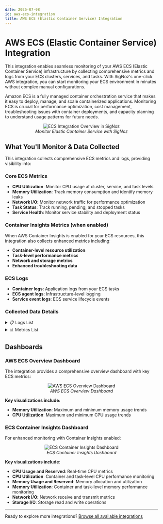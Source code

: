 ```yaml
---
date: 2025-07-08
id: aws-ecs-integration
title: AWS ECS (Elastic Container Service) Integration
---
```


# AWS ECS (Elastic Container Service) Integration

This integration enables seamless monitoring of your AWS ECS (Elastic Container Service) infrastructure by collecting comprehensive metrics and logs from your ECS clusters, services, and tasks. With SigNoz's one-click AWS integration, you can start monitoring your ECS environment in minutes without complex manual configurations.

Amazon ECS is a fully managed container orchestration service that makes it easy to deploy, manage, and scale containerized applications. Monitoring ECS is crucial for performance optimization, cost management, troubleshooting issues with container deployments, and capacity planning to understand usage patterns for future needs.

<figure data-zoomable align='center'>
    <img className="box-shadowed-image" src="/img/docs/integrations/aws-ecs/ecs-integration-overview.webp" alt="ECS Integration Overview in SigNoz"/>
    <figcaption><i>Monitor Elastic Container Service with SigNoz</i></figcaption>
</figure>

## What You'll Monitor & Data Collected

This integration collects comprehensive ECS metrics and logs, providing visibility into:

### Core ECS Metrics
- **CPU Utilization**: Monitor CPU usage at cluster, service, and task levels
- **Memory Utilization**: Track memory consumption and identify memory leaks
- **Network I/O**: Monitor network traffic for performance optimization
- **Task Status**: Track running, pending, and stopped tasks
- **Service Health**: Monitor service stability and deployment status

### Container Insights Metrics (when enabled)
When AWS Container Insights is enabled for your ECS resources, this integration also collects enhanced metrics including:
- **Container-level resource utilization**
- **Task-level performance metrics**
- **Network and storage metrics**
- **Enhanced troubleshooting data**

### ECS Logs
- **Container logs**: Application logs from your ECS tasks
- **ECS agent logs**: Infrastructure-level logging
- **Service event logs**: ECS service lifecycle events

### Collected Data Details

<details>
<summary>📋 Logs List</summary>

| Name | Path | Type |
|------|------|------|
| Account ID | resources.cloud.account.id | string |
| Log Group Name | resources.aws.cloudwatch.log_group_name | string |
| Log Stream Name | resources.aws.cloudwatch.log_stream_name | string |

</details>

<details>
<summary>📊 Metrics List</summary>

| Metric Name | Unit | Type |
|-------------|------|------|
| aws_ECS_CPUUtilization_count | Percent | Gauge |
| aws_ECS_CPUUtilization_max | Percent | Gauge |
| aws_ECS_CPUUtilization_min | Percent | Gauge |
| aws_ECS_CPUUtilization_sum | Percent | Gauge |
| aws_ECS_ContainerInsights_ContainerCpuReserved_count | None | Gauge |
| aws_ECS_ContainerInsights_ContainerCpuReserved_max | None | Gauge |
| aws_ECS_ContainerInsights_ContainerCpuReserved_min | None | Gauge |
| aws_ECS_ContainerInsights_ContainerCpuReserved_sum | None | Gauge |
| aws_ECS_ContainerInsights_ContainerCpuUtilization_count | Percent | Gauge |
| aws_ECS_ContainerInsights_ContainerCpuUtilization_max | Percent | Gauge |
| aws_ECS_ContainerInsights_ContainerCpuUtilization_min | Percent | Gauge |
| aws_ECS_ContainerInsights_ContainerCpuUtilization_sum | Percent | Gauge |
| aws_ECS_ContainerInsights_ContainerCpuUtilized_count | None | Gauge |
| aws_ECS_ContainerInsights_ContainerCpuUtilized_max | None | Gauge |
| aws_ECS_ContainerInsights_ContainerCpuUtilized_min | None | Gauge |
| aws_ECS_ContainerInsights_ContainerCpuUtilized_sum | None | Gauge |
| aws_ECS_ContainerInsights_ContainerInstanceCount_count | Count | Gauge |
| aws_ECS_ContainerInsights_ContainerInstanceCount_max | Count | Gauge |
| aws_ECS_ContainerInsights_ContainerInstanceCount_min | Count | Gauge |
| aws_ECS_ContainerInsights_ContainerInstanceCount_sum | Count | Gauge |
| aws_ECS_ContainerInsights_ContainerMemoryReserved_count | Megabytes | Gauge |
| aws_ECS_ContainerInsights_ContainerMemoryReserved_max | Megabytes | Gauge |
| aws_ECS_ContainerInsights_ContainerMemoryReserved_min | Megabytes | Gauge |
| aws_ECS_ContainerInsights_ContainerMemoryReserved_sum | Megabytes | Gauge |
| aws_ECS_ContainerInsights_ContainerMemoryUtilization_count | Percent | Gauge |
| aws_ECS_ContainerInsights_ContainerMemoryUtilization_max | Percent | Gauge |
| aws_ECS_ContainerInsights_ContainerMemoryUtilization_min | Percent | Gauge |
| aws_ECS_ContainerInsights_ContainerMemoryUtilization_sum | Percent | Gauge |
| aws_ECS_ContainerInsights_ContainerMemoryUtilized_count | Megabytes | Gauge |
| aws_ECS_ContainerInsights_ContainerMemoryUtilized_max | Megabytes | Gauge |
| aws_ECS_ContainerInsights_ContainerMemoryUtilized_min | Megabytes | Gauge |
| aws_ECS_ContainerInsights_ContainerMemoryUtilized_sum | Megabytes | Gauge |
| aws_ECS_ContainerInsights_ContainerNetworkRxBytes_count | Bytes/Second | Gauge |
| aws_ECS_ContainerInsights_ContainerNetworkRxBytes_max | Bytes/Second | Gauge |
| aws_ECS_ContainerInsights_ContainerNetworkRxBytes_min | Bytes/Second | Gauge |
| aws_ECS_ContainerInsights_ContainerNetworkRxBytes_sum | Bytes/Second | Gauge |
| aws_ECS_ContainerInsights_ContainerNetworkTxBytes_count | Bytes/Second | Gauge |
| aws_ECS_ContainerInsights_ContainerNetworkTxBytes_max | Bytes/Second | Gauge |
| aws_ECS_ContainerInsights_ContainerNetworkTxBytes_min | Bytes/Second | Gauge |
| aws_ECS_ContainerInsights_ContainerNetworkTxBytes_sum | Bytes/Second | Gauge |
| aws_ECS_ContainerInsights_ContainerStorageReadBytes_count | Bytes/Second | Gauge |
| aws_ECS_ContainerInsights_ContainerStorageReadBytes_max | Bytes/Second | Gauge |
| aws_ECS_ContainerInsights_ContainerStorageReadBytes_min | Bytes/Second | Gauge |
| aws_ECS_ContainerInsights_ContainerStorageReadBytes_sum | Bytes/Second | Gauge |
| aws_ECS_ContainerInsights_ContainerStorageWriteBytes_count | Bytes/Second | Gauge |
| aws_ECS_ContainerInsights_ContainerStorageWriteBytes_max | Bytes/Second | Gauge |
| aws_ECS_ContainerInsights_ContainerStorageWriteBytes_min | Bytes/Second | Gauge |
| aws_ECS_ContainerInsights_ContainerStorageWriteBytes_sum | Bytes/Second | Gauge |
| aws_ECS_ContainerInsights_CpuReserved_count | None | Gauge |
| aws_ECS_ContainerInsights_CpuReserved_max | None | Gauge |
| aws_ECS_ContainerInsights_CpuReserved_min | None | Gauge |
| aws_ECS_ContainerInsights_CpuReserved_sum | None | Gauge |
| aws_ECS_ContainerInsights_CpuUtilized_count | None | Gauge |
| aws_ECS_ContainerInsights_CpuUtilized_max | None | Gauge |
| aws_ECS_ContainerInsights_CpuUtilized_min | None | Gauge |
| aws_ECS_ContainerInsights_CpuUtilized_sum | None | Gauge |
| aws_ECS_ContainerInsights_DeploymentCount_count | Count | Gauge |
| aws_ECS_ContainerInsights_DeploymentCount_max | Count | Gauge |
| aws_ECS_ContainerInsights_DeploymentCount_min | Count | Gauge |
| aws_ECS_ContainerInsights_DeploymentCount_sum | Count | Gauge |
| aws_ECS_ContainerInsights_DesiredTaskCount_count | Count | Gauge |
| aws_ECS_ContainerInsights_DesiredTaskCount_max | Count | Gauge |
| aws_ECS_ContainerInsights_DesiredTaskCount_min | Count | Gauge |
| aws_ECS_ContainerInsights_DesiredTaskCount_sum | Count | Gauge |
| aws_ECS_ContainerInsights_EphemeralStorageReserved_count | Gigabytes | Gauge |
| aws_ECS_ContainerInsights_EphemeralStorageReserved_max | Gigabytes | Gauge |
| aws_ECS_ContainerInsights_EphemeralStorageReserved_min | Gigabytes | Gauge |
| aws_ECS_ContainerInsights_EphemeralStorageReserved_sum | Gigabytes | Gauge |
| aws_ECS_ContainerInsights_EphemeralStorageUtilized_count | Gigabytes | Gauge |
| aws_ECS_ContainerInsights_EphemeralStorageUtilized_max | Gigabytes | Gauge |
| aws_ECS_ContainerInsights_EphemeralStorageUtilized_min | Gigabytes | Gauge |
| aws_ECS_ContainerInsights_EphemeralStorageUtilized_sum | Gigabytes | Gauge |
| aws_ECS_ContainerInsights_MemoryReserved_count | Megabytes | Gauge |
| aws_ECS_ContainerInsights_MemoryReserved_max | Megabytes | Gauge |
| aws_ECS_ContainerInsights_MemoryReserved_min | Megabytes | Gauge |
| aws_ECS_ContainerInsights_MemoryReserved_sum | Megabytes | Gauge |
| aws_ECS_ContainerInsights_MemoryUtilized_count | Megabytes | Gauge |
| aws_ECS_ContainerInsights_MemoryUtilized_max | Megabytes | Gauge |
| aws_ECS_ContainerInsights_MemoryUtilized_min | Megabytes | Gauge |
| aws_ECS_ContainerInsights_MemoryUtilized_sum | Megabytes | Gauge |
| aws_ECS_ContainerInsights_NetworkRxBytes_count | Bytes/Second | Gauge |
| aws_ECS_ContainerInsights_NetworkRxBytes_max | Bytes/Second | Gauge |
| aws_ECS_ContainerInsights_NetworkRxBytes_min | Bytes/Second | Gauge |
| aws_ECS_ContainerInsights_NetworkRxBytes_sum | Bytes/Second | Gauge |
| aws_ECS_ContainerInsights_NetworkTxBytes_count | Bytes/Second | Gauge |
| aws_ECS_ContainerInsights_NetworkTxBytes_max | Bytes/Second | Gauge |
| aws_ECS_ContainerInsights_NetworkTxBytes_min | Bytes/Second | Gauge |
| aws_ECS_ContainerInsights_NetworkTxBytes_sum | Bytes/Second | Gauge |
| aws_ECS_ContainerInsights_PendingTaskCount_count | Count | Gauge |
| aws_ECS_ContainerInsights_PendingTaskCount_max | Count | Gauge |
| aws_ECS_ContainerInsights_PendingTaskCount_min | Count | Gauge |
| aws_ECS_ContainerInsights_PendingTaskCount_sum | Count | Gauge |
| aws_ECS_ContainerInsights_RunningTaskCount_count | Count | Gauge |
| aws_ECS_ContainerInsights_RunningTaskCount_max | Count | Gauge |
| aws_ECS_ContainerInsights_RunningTaskCount_min | Count | Gauge |
| aws_ECS_ContainerInsights_RunningTaskCount_sum | Count | Gauge |
| aws_ECS_ContainerInsights_ServiceCount_count | Count | Gauge |
| aws_ECS_ContainerInsights_ServiceCount_max | Count | Gauge |
| aws_ECS_ContainerInsights_ServiceCount_min | Count | Gauge |
| aws_ECS_ContainerInsights_ServiceCount_sum | Count | Gauge |
| aws_ECS_ContainerInsights_StorageReadBytes_count | Bytes/Second | Gauge |
| aws_ECS_ContainerInsights_StorageReadBytes_max | Bytes/Second | Gauge |
| aws_ECS_ContainerInsights_StorageReadBytes_min | Bytes/Second | Gauge |
| aws_ECS_ContainerInsights_StorageReadBytes_sum | Bytes/Second | Gauge |
| aws_ECS_ContainerInsights_StorageWriteBytes_count | Bytes/Second | Gauge |
| aws_ECS_ContainerInsights_StorageWriteBytes_max | Bytes/Second | Gauge |
| aws_ECS_ContainerInsights_StorageWriteBytes_min | Bytes/Second | Gauge |
| aws_ECS_ContainerInsights_StorageWriteBytes_sum | Bytes/Second | Gauge |
| aws_ECS_ContainerInsights_TaskCount_count | Count | Gauge |
| aws_ECS_ContainerInsights_TaskCount_max | Count | Gauge |
| aws_ECS_ContainerInsights_TaskCount_min | Count | Gauge |
| aws_ECS_ContainerInsights_TaskCount_sum | Count | Gauge |
| aws_ECS_ContainerInsights_TaskCpuUtilization_count | Percent | Gauge |
| aws_ECS_ContainerInsights_TaskCpuUtilization_max | Percent | Gauge |
| aws_ECS_ContainerInsights_TaskCpuUtilization_min | Percent | Gauge |
| aws_ECS_ContainerInsights_TaskCpuUtilization_sum | Percent | Gauge |
| aws_ECS_ContainerInsights_TaskEphemeralStorageUtilization_count | Percent | Gauge |
| aws_ECS_ContainerInsights_TaskEphemeralStorageUtilization_max | Percent | Gauge |
| aws_ECS_ContainerInsights_TaskEphemeralStorageUtilization_min | Percent | Gauge |
| aws_ECS_ContainerInsights_TaskEphemeralStorageUtilization_sum | Percent | Gauge |
| aws_ECS_ContainerInsights_TaskMemoryUtilization_count | Percent | Gauge |
| aws_ECS_ContainerInsights_TaskMemoryUtilization_max | Percent | Gauge |
| aws_ECS_ContainerInsights_TaskMemoryUtilization_min | Percent | Gauge |
| aws_ECS_ContainerInsights_TaskMemoryUtilization_sum | Percent | Gauge |
| aws_ECS_ContainerInsights_TaskSetCount_count | Count | Gauge |
| aws_ECS_ContainerInsights_TaskSetCount_max | Count | Gauge |
| aws_ECS_ContainerInsights_TaskSetCount_min | Count | Gauge |
| aws_ECS_ContainerInsights_TaskSetCount_sum | Count | Gauge |
| aws_ECS_MemoryUtilization_count | Percent | Gauge |
| aws_ECS_MemoryUtilization_max | Percent | Gauge |
| aws_ECS_MemoryUtilization_min | Percent | Gauge |
| aws_ECS_MemoryUtilization_sum | Percent | Gauge |

</details>

## Dashboards

### AWS ECS Overview Dashboard

The integration provides a comprehensive overview dashboard with key ECS metrics:

<figure data-zoomable align='center'>
    <img className="box-shadowed-image" src="/img/docs/integrations/aws-ecs/ecs-overview-dashboard.webp" alt="AWS ECS Overview Dashboard"/>
    <figcaption><i>AWS ECS Overview Dashboard</i></figcaption>
</figure>

**Key visualizations include:**
- **Memory Utilization**: Maximum and minimum memory usage trends
- **CPU Utilization**: Maximum and minimum CPU usage trends

### ECS Container Insights Dashboard

For enhanced monitoring with Container Insights enabled:

<figure data-zoomable align='center'>
    <img className="box-shadowed-image" src="/img/docs/integrations/aws-ecs/ecs-container-insights.webp" alt="ECS Container Insights Dashboard"/>
    <figcaption><i>ECS Container Insights Dashboard</i></figcaption>
</figure>

**Key visualizations include:**
- **CPU Usage and Reserved**: Real-time CPU metrics
- **CPU Utilization**: Container and task-level CPU performance monitoring
- **Memory Usage and Reserved**: Memory allocation and utilization
- **Memory Utilization**: Container and task-level memory performance monitoring  
- **Network I/O**: Network receive and transmit metrics  
- **Storage I/O**: Storage read and write operations

---

Ready to explore more integrations? [Browse all available integrations](/integrations)